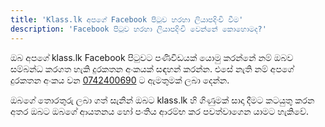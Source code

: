 ```yaml
---
title: 'Klass.lk අපගේ Facebook පිටුව හරහා ලියාපදිංචි වීම'
description: 'Facebook පිටුව හරහා ලියාපදිංචි වෙන්නේ කොහොමද?'
---
```


ඔබ අපගේ klass.lk Facebook පිටුවට පණිවිඩයක් යොමු කරන්නේ නම් ඔබව සම්බන්ධ කරගත හැකි දුරකතන අංකයක් සඳහන් කරන්න. එසේ නැති නම් අපගේ දුරකතන අංකය වන [0742400690](tel:0742400690) ට ඇමතුමක් ලබා දෙන්න.

ඔබගේ තොරතුරු ලබා ගත් සැනින් ඔබට klass.lk හි ගිණුමක් සාදා දීමට කටයුතු කරන අතර ඔබට ඔබගේ ආයතනය හෝ පංතිය ආරම්භ කර පවත්වාගෙන යාමට හැකිවේ.